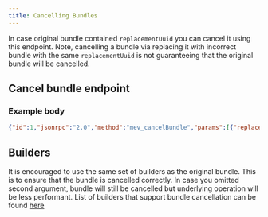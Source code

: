 ```yaml
---
title: Cancelling Bundles
---
```




In case original bundle contained `replacementUuid` you can cancel it using this endpoint.
Note, cancelling a bundle via replacing it with incorrect bundle with the same `replacementUuid` is not guaranteeing that
the original bundle will be cancelled.

## Cancel bundle endpoint

<CancelBundleRpc />

### Example body

```json
{"id":1,"jsonrpc":"2.0","method":"mev_cancelBundle","params":[{"replacementUuid":"123"},["beaverbuild.org","titan","rsync"]]}
```


## Builders
It is encouraged to use the same set of builders as the original bundle. This is to ensure that the bundle is cancelled correctly.
In case you omitted second argument, bundle will still be cancelled but underlying operation will be less performant.
List of builders that support bundle cancellation can be found [here](https://github.com/flashbots/dowg/blob/main/builder-registrations.json)

